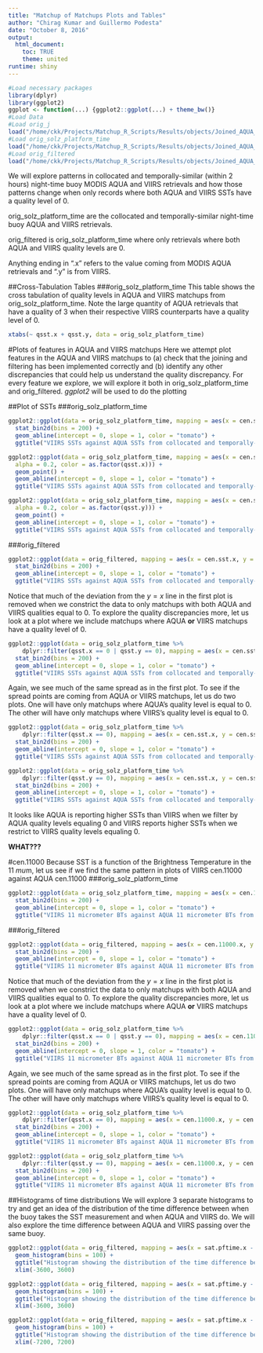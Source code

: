 ```yaml
---
title: "Matchup of Matchups Plots and Tables"
author: "Chirag Kumar and Guillermo Podesta"
date: "October 8, 2016"
output:
  html_document: 
    toc: TRUE
    theme: united
runtime: shiny
---
```

```r
#Load necessary packages
library(dplyr)
library(ggplot2)
ggplot <- function(...) {ggplot2::ggplot(...) + theme_bw()}
#Load Data
#Load orig_j
load("/home/ckk/Projects/Matchup_R_Scripts/Results/objects/Joined_AQUA_VIIRS_Matchups_No_Filtering.Rdata")
#Load orig_solz_platform_time
load("/home/ckk/Projects/Matchup_R_Scripts/Results/objects/Joined_AQUA_and_VIIRS_Matchups_filtered_by_solz_platform_and_timediff.Rdata")
#Load orig_filtered
load("/home/ckk/Projects/Matchup_R_Scripts/Results/objects/Joined_AQUA_and_VIIRS_Matchups_completely_filtered_including_qsst.Rdata")
```

We will explore patterns in collocated and temporally-similar (within 2 hours) night-time buoy MODIS AQUA and VIIRS retrievals and how those patterns change when only records where both AQUA and VIIRS SSTs have a quality level of 0.

orig_solz_platform_time are the collocated and temporally-similar night-time buoy AQUA and VIIRS retrievals.

orig_filtered is orig_solz_platform_time where only retrievals where both AQUA and VIIRS quality levels are 0.

Anything ending in ".x" refers to the value coming from MODIS AQUA retrievals and ".y" is from VIIRS.

##Cross-Tabulation Tables
###orig_solz_platform_time
This table shows the cross tabulation of quality levels in AQUA and VIIRS matchups from orig_solz_platform_time.
Note the large quantity of AQUA retrievals that have a quality of 3 when their respective VIIRS counterparts have a quality level of 0.
```r
xtabs(~ qsst.x + qsst.y, data = orig_solz_platform_time)
```

#Plots of features in AQUA and VIIRS matchups
Here we attempt plot features in the AQUA and VIIRS matchups to (a) check that the joining and filtering has been implemented correctly and (b) identify any other discrepancies that could help us understand the quality discrepancy. For every feature we explore, we will explore it both in orig_solz_platform_time and orig_filtered. *ggplot2* will be used to do the plotting

##Plot of SSTs
###orig_solz_platform_time
```r
ggplot2::ggplot(data = orig_solz_platform_time, mapping = aes(x = cen.sst.x, y = cen.sst.y)) +
  stat_bin2d(bins = 200) +
  geom_abline(intercept = 0, slope = 1, color = "tomato") +
  ggtitle("VIIRS SSTs against AQUA SSTs from collocated and temporally-similar matchups")
```

```r
ggplot2::ggplot(data = orig_solz_platform_time, mapping = aes(x = cen.sst.x, y = cen.sst.y,
  alpha = 0.2, color = as.factor(qsst.x))) +
  geom_point() +
  geom_abline(intercept = 0, slope = 1, color = "tomato") +
  ggtitle("VIIRS SSTs against AQUA SSTs from collocated and temporally-similar matchups")
```

```r
ggplot2::ggplot(data = orig_solz_platform_time, mapping = aes(x = cen.sst.x, y = cen.sst.y,
  alpha = 0.2, color = as.factor(qsst.y))) +
  geom_point() +
  geom_abline(intercept = 0, slope = 1, color = "tomato") +
  ggtitle("VIIRS SSTs against AQUA SSTs from collocated and temporally-similar matchups")
```

###orig_filtered

```r
ggplot2::ggplot(data = orig_filtered, mapping = aes(x = cen.sst.x, y = cen.sst.y)) +
  stat_bin2d(bins = 200) +
  geom_abline(intercept = 0, slope = 1, color = "tomato") +
  ggtitle("VIIRS SSTs against AQUA SSTs from collocated and temporally-similar matchups with VIIRS and AQUA quality levels of 0")
```
Notice that much of the deviation from the $y = x$ line in the first plot is removed when we constrict the data to only matchups with both AQUA and VIIRS qualities equal to 0. To explore the quality discrepancies more, let us look at a plot where we include matchups where AQUA **or** VIIRS matchups have a quality level of 0.
```r
ggplot2::ggplot(data = orig_solz_platform_time %>%
    dplyr::filter(qsst.x == 0 | qsst.y == 0), mapping = aes(x = cen.sst.x, y = cen.sst.y)) +
  stat_bin2d(bins = 200) +
  geom_abline(intercept = 0, slope = 1, color = "tomato") +
  ggtitle("VIIRS SSTs against AQUA SSTs from collocated and temporally-similar matchups with either VIIRS or AQUA quality levels equal to 0")
```
Again, we see much of the same spread as in the first plot. To see if the spread points are coming from AQUA or VIIRS matchups, let us do two plots. One will have only matchups where AQUA's quality level is equal to 0. The other will have only matchups where VIIRS's quality level is equal to 0.
```r
ggplot2::ggplot(data = orig_solz_platform_time %>%
    dplyr::filter(qsst.x == 0), mapping = aes(x = cen.sst.x, y = cen.sst.y)) +
  stat_bin2d(bins = 200) +
  geom_abline(intercept = 0, slope = 1, color = "tomato") +
  ggtitle("VIIRS SSTs against AQUA SSTs from collocated and temporally-similar matchups with AQUA quality levels equal to 0")
```

```r
ggplot2::ggplot(data = orig_solz_platform_time %>%
    dplyr::filter(qsst.y == 0), mapping = aes(x = cen.sst.x, y = cen.sst.y)) +
  stat_bin2d(bins = 200) +
  geom_abline(intercept = 0, slope = 1, color = "tomato") +
  ggtitle("VIIRS SSTs against AQUA SSTs from collocated and temporally-similar matchups with VIIRS quality levels equal to 0")
```

It looks like AQUA is reporting higher SSTs than VIIRS when we filter by AQUA quality levels equaling 0 and VIIRS reports higher SSTs when we restrict to VIIRS quality levels equaling 0.

__WHAT???__

#cen.11000
Because SST is a function of the Brightness Temperature in the 11 $mu$m, let us see if we find the same pattern in plots of VIIRS cen.11000 against AQUA cen.11000
###orig_solz_platform_time
```r
ggplot2::ggplot(data = orig_solz_platform_time, mapping = aes(x = cen.11000.x, y = cen.11000.y)) +
  stat_bin2d(bins = 200) +
  geom_abline(intercept = 0, slope = 1, color = "tomato") +
  ggtitle("VIIRS 11 micrometer BTs against AQUA 11 micrometer BTs from collocated and temporally-similar matchups")
```

###orig_filtered

```r
ggplot2::ggplot(data = orig_filtered, mapping = aes(x = cen.11000.x, y = cen.11000.y)) +
  stat_bin2d(bins = 200) +
  geom_abline(intercept = 0, slope = 1, color = "tomato") +
  ggtitle("VIIRS 11 micrometer BTs against AQUA 11 micrometer BTs from collocated and temporally-similar matchups with VIIRS and AQUA quality levels of 0")
```
Notice that much of the deviation from the $y = x$ line in the first plot is removed when we constrict the data to only matchups with both AQUA and VIIRS qualities equal to 0. To explore the quality discrepancies more, let us look at a plot where we include matchups where AQUA **or** VIIRS matchups have a quality level of 0.
```r
ggplot2::ggplot(data = orig_solz_platform_time %>%
    dplyr::filter(qsst.x == 0 | qsst.y == 0), mapping = aes(x = cen.11000.x, y = cen.11000.y)) +
  stat_bin2d(bins = 200) +
  geom_abline(intercept = 0, slope = 1, color = "tomato") +
  ggtitle("VIIRS 11 micrometer BTs against AQUA 11 micrometer BTs from collocated and temporally-similar matchups with either VIIRS or AQUA quality levels equal to 0")
```
Again, we see much of the same spread as in the first plot. To see if the spread points are coming from AQUA or VIIRS matchups, let us do two plots. One will have only matchups where AQUA's quality level is equal to 0. The other will have only matchups where VIIRS's quality level is equal to 0.
```r
ggplot2::ggplot(data = orig_solz_platform_time %>%
    dplyr::filter(qsst.x == 0), mapping = aes(x = cen.11000.x, y = cen.11000.y)) +
  stat_bin2d(bins = 200) +
  geom_abline(intercept = 0, slope = 1, color = "tomato") +
  ggtitle("VIIRS 11 micrometer BTs against AQUA 11 micrometer BTs from collocated and temporally-similar matchups with AQUA quality levels equal to 0")
```

```r
ggplot2::ggplot(data = orig_solz_platform_time %>%
    dplyr::filter(qsst.y == 0), mapping = aes(x = cen.11000.x, y = cen.11000.y)) +
  stat_bin2d(bins = 200) +
  geom_abline(intercept = 0, slope = 1, color = "tomato") +
  ggtitle("VIIRS 11 micrometer BTs against AQUA 11 micrometer BTs from collocated and temporally-similar matchups with VIIRS quality levels equal to 0")
```

##Histograms of time distributions
We will explore 3 separate histograms to try and get an idea of the distribution of the time difference between when the buoy takes the SST measurement and when AQUA and VIIRS do. We will also explore the time difference between AQUA and VIIRS passing over the same buoy.

```r
ggplot2::ggplot(data = orig_filtered, mapping = aes(x = sat.pftime.x - buoy.pftime.x)) +
  geom_histogram(bins = 100) +
  ggtitle("Histogram showing the distribution of the time difference between AQUA retrievals and buoy retrievals") +
  xlim(-3600, 3600)
```


```r
ggplot2::ggplot(data = orig_filtered, mapping = aes(x = sat.pftime.y - buoy.pftime.y)) +
  geom_histogram(bins = 100) +
  ggtitle("Histogram showing the distribution of the time difference between VIIRS retrievals and buoy retrievals") +
  xlim(-3600, 3600)
```


```r
ggplot2::ggplot(data = orig_filtered, mapping = aes(x = sat.pftime.x - sat.pftime.y)) +
  geom_histogram(bins = 100) +
  ggtitle("Histogram showing the distribution of the time difference between AQUA retrievals and VIIRS retrievals") +
  xlim(-7200, 7200)
```